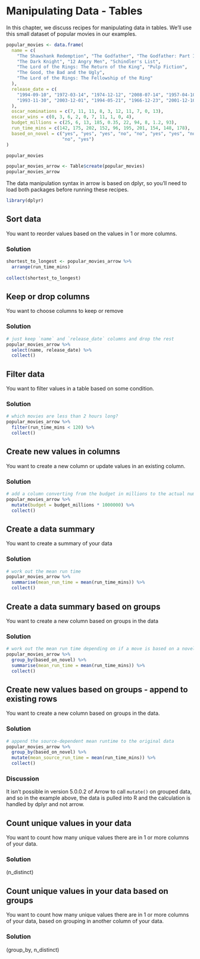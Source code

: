 # Manipulating Data - Tables

In this chapter, we discuss recipes for manipulating data in tables.  We'll use this small dataset of popular movies in our examples.

```r
popular_movies <- data.frame(
  name = c(
    "The Shawshank Redemption", "The Godfather", "The Godfather: Part II",
    "The Dark Knight", "12 Angry Men", "Schindler's List",
    "The Lord of the Rings: The Return of the King", "Pulp Fiction",
    "The Good, the Bad and the Ugly",
    "The Lord of the Rings: The Fellowship of the Ring"
  ),
  release_date = c(
    "1994-09-10", "1972-03-14", "1974-12-12", "2008-07-14", "1957-04-10",
    "1993-11-30", "2003-12-01", "1994-05-21", "1966-12-23", "2001-12-10"
  ),
  oscar_nominations = c(7, 11, 11, 8, 3, 12, 11, 7, 0, 13),
  oscar_wins = c(0, 3, 6, 2, 0, 7, 11, 1, 0, 4),
  budget_millions = c(25, 6, 13, 185, 0.35, 22, 94, 8, 1.2, 93),
  run_time_mins = c(142, 175, 202, 152, 96, 195, 201, 154, 148, 178),
  based_on_novel = c("yes", "yes", "yes", "no", "no", "yes", "yes", "no", 
                     "no", "yes")
) 

popular_movies
```

```r
popular_movies_arrow <- Table$create(popular_movies)
popular_movies_arrow
```

The data manipulation syntax in arrow is based on dplyr, so you'll need to load
both packages before running these recipes.

```r
library(dplyr)
```


## Sort data

You want to reorder values based on the values in 1 or more columns.

### Solution

```r
shortest_to_longest <- popular_movies_arrow %>%
  arrange(run_time_mins)
          
collect(shortest_to_longest)
```

## Keep or drop columns

You want to choose columns to keep or remove

### Solution

```r
# just keep `name` and `release_date` columns and drop the rest
popular_movies_arrow %>%
  select(name, release_date) %>%
  collect()

```

## Filter data

You want to filter values in a table based on some condition.

### Solution

```r
# which movies are less than 2 hours long?
popular_movies_arrow %>%
  filter(run_time_mins < 120) %>%
  collect()
```

## Create new values in columns

You want to create a new column or update values in an existing column.

### Solution

```r
# add a column converting from the budget in millions to the actual number
popular_movies_arrow %>%
  mutate(budget = budget_millions * 1000000) %>%
  collect()
```

## Create a data summary

You want to create a summary of your data

### Solution

```r
# work out the mean run time
popular_movies_arrow %>%
  summarise(mean_run_time = mean(run_time_mins)) %>%
  collect()
```

## Create a data summary based on groups

You want to create a new column based on groups in the data

### Solution

```r
# work out the mean run time depending on if a move is based on a novel or not
popular_movies_arrow %>%
  group_by(based_on_novel) %>%
  summarise(mean_run_time = mean(run_time_mins)) %>%
  collect()
```


## Create new values based on groups - append to existing rows

You want to create a new column based on groups in the data.

### Solution

```r
# append the source-dependent mean runtime to the original data
popular_movies_arrow %>%
  group_by(based_on_novel) %>%
  mutate(mean_source_run_time = mean(run_time_mins)) %>%
  collect()
```
### Discussion

It isn't possible in version 5.0.0.2 of Arrow to call `mutate()` on grouped 
data, and so in the example above, the data is pulled into R and the calculation
is handled by dplyr and not arrow.

## Count unique values in your data

You want to count how many unique values there are in 1 or more columns of your 
data.

### Solution

(n_distinct)

## Count unique values in your data based on groups

You want to count how many unique values there are in 1 or more columns of your 
data, based on grouping in another column of your data.

### Solution

(group_by, n_distinct)

